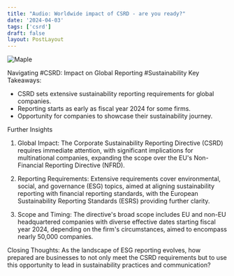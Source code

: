 ```yaml
---
title: "Audio: Worldwide impact of CSRD - are you ready?"
date: '2024-04-03'
tags: ['csrd']
draft: false
layout: PostLayout
---
```


<div className="flex justify-center">
  <div className="my-1 w-full px-2 xl:my-1 xl:w-1/2 xl:px-2">
    <img src="https://willpolesa.pythonanywhere.com/static/podcast_thumbnails/reci0dXajaS1OnAChpodcast_thumbnail.jpg" alt="Maple" className="mx-auto h-58 w-auto" />
  </div>
</div>

Navigating #CSRD: Impact on Global Reporting #Sustainability
Key Takeaways:
- CSRD sets extensive sustainability reporting requirements for global companies.
- Reporting starts as early as fiscal year 2024 for some firms.
- Opportunity for companies to showcase their sustainability journey.

Further Insights
1. Global Impact:
The Corporate Sustainability Reporting Directive (CSRD) requires immediate attention, with significant implications for multinational companies, expanding the scope over the EU's Non-Financial Reporting Directive (NFRD).

2. Reporting Requirements:
Extensive requirements cover environmental, social, and governance (ESG) topics, aimed at aligning sustainability reporting with financial reporting standards, with the European Sustainability Reporting Standards (ESRS) providing further clarity.

3. Scope and Timing:
The directive's broad scope includes EU and non-EU headquartered companies with diverse effective dates starting fiscal year 2024, depending on the firm's circumstances, aimed to encompass nearly 50,000 companies.

Closing Thoughts:
As the landscape of ESG reporting evolves, how prepared are businesses to not only meet the CSRD requirements but to use this opportunity to lead in sustainability practices and communication?
